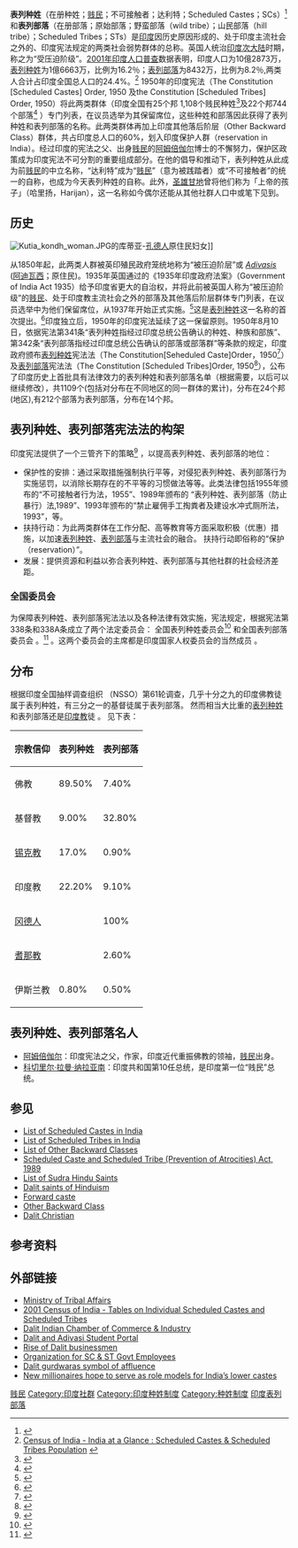 '''表列种姓'''（在册种姓；[[贱民|贱民]]；不可接触者；达利特；Scheduled Castes；SCs）<ref name="List of SC">{{cite web|title=Scheduled Caste Welfare - List of Scheduled Castes|url=http://socialjustice.nic.in/sclist.php|publisher=Ministry of Social Justice and Empowerment|accessdate=16 August 2012|deadurl=yes|archiveurl=https://web.archive.org/web/20120913050030/http://socialjustice.nic.in/sclist.php|archivedate=2012年9月13日}}</ref> 和'''表列部落'''（在册部落；原始部落；野蛮部落（wild tribe）；山民部落（hill tribe）；Scheduled Tribes；STs）是[[印度|印度]]因历史原因形成的、处于印度主流社会之外的、印度宪法规定的两类社会弱势群体的总称。英国人统治[[印度次大陆|印度次大陆]]时期，称之为“受压迫阶级”。[[2001年印度人口普查|2001年印度人口普查]]数据表明，印度人口为10億2873万，[[表列种姓|表列种姓]]为1億6663万，比例为16.2％；[[表列部落|表列部落]]为8432万，比例为8.2％,两类人合计占印度全国总人口的24.4%。<ref>[http://www.censusindia.gov.in/Census_Data_2001/India_at_Glance/scst.aspx Census of India - India at a Glance : Scheduled Castes & Scheduled Tribes Population] {{Wayback|url=http://www.censusindia.gov.in/Census_Data_2001/India_at_Glance/scst.aspx |date=20081118150630 }}<!-- Bot generated title --></ref> 
1950年的印度宪法（The Constitution [Scheduled Castes] Order, 1950 及the Constitution [Scheduled Tribes] Order, 1950）将此两类群体（印度全国有25个邦 1,108个贱民种姓<ref>{{Cite web |url=http://lawmin.nic.in/ld/subord/rule3a.htm |title=Text of the ''Constitution (Scheduled Castes) Order, 1950'', as amended |access-date=2013-07-21 |archive-date=2009-06-19 |archive-url=https://web.archive.org/web/20090619082941/http://lawmin.nic.in/ld/subord/rule3a.htm |dead-url=no }}</ref>及22个邦744个部落<ref>{{Cite web |url=http://lawmin.nic.in/ld/subord/rule9a.htm |title=Text of the ''Constitution (Scheduled Tribes) Order, 1950'', as amended |access-date=2013-07-21 |archive-date=2017-09-20 |archive-url=https://web.archive.org/web/20170920212634/http://lawmin.nic.in/ld/subord/rule9a.htm |dead-url=no }}</ref>
）专门列表，在议员选举为其保留席位，这些种姓和部落因此获得了表列种姓和表列部落的名称。此两类群体再加上印度其他落后阶层（Other Backward Class）群体，共占印度总人口的60%，划入印度保护人群（reservation in India）。经过印度的宪法之父、出身[[贱民|贱民]]的[[阿姆倍伽尔|阿姆倍伽尔]]博士的不懈努力，保护区政策成为印度宪法不可分割的重要组成部分。在他的倡导和推动下，表列种姓从此成为前[[贱民|贱民]]的中立名称，“达利特”成为“[[贱民|贱民]]”（意为被践踏者）或“不可接触者”的统一的自称，也成为今天表列种姓的自称。此外，[[圣雄甘地|圣雄甘地]]曾将他们称为「上帝的孩子」（哈里扬，Harijan），这一名称如今偶尔还能从其他社群人口中或笔下见到。

== 历史 ==
[[File:Kutia_kondh_woman.JPG|thumb]]的库蒂亚-[[孔德人|孔德人]]原住民妇女]]

从1850年起，此两类人群被英印殖民政府笼统地称为“被压迫阶层”或 [[Adivasi|''Adivasis'']] ([[阿迪瓦西|阿迪瓦西]]；原住民)。1935年英国通过的《1935年印度政府法案》（Government of India Act 1935）给予印度省更大的自治权，并将此前被英国人称为“被压迫阶级”的[[贱民|贱民]]、处于印度教主流社会之外的部落及其他落后阶层群体专门列表，在议员选举中为他们保留席位，从1937年开始正式实施。<ref>{{cite web|title=The Government of India Act of 1935|url=http://www.ambedkar.org/News/reservationinindia.pdf|access-date=2013-07-21|archive-date=2021-02-10|archive-url=https://web.archive.org/web/20210210225501/http://www.ambedkar.org/News/reservationinindia.pdf|dead-url=no}}</ref>这是[[表列种姓|表列种姓]]这一名称的首次提出。<ref>{{cite web|title=Scheduled Communities:  A social Development profile of  SC/ST's (Bihar, Jharkhand & W.B)|url=http://planningcommission.nic.in/reports/sereport/ser/stdy_scmnty.pdf|access-date=2013-07-21|archive-date=2019-10-20|archive-url=https://web.archive.org/web/20191020195415/http://planningcommission.nic.in/reports/sereport/ser/stdy_scmnty.pdf|dead-url=no}}</ref>印度独立后，1950年的印度宪法延续了这一保留原则。1950年8月10日，依据宪法第341条“表列种姓指经过印度总统公告确认的种姓、种族和部族”、第342条“表列部落指经过印度总统公告确认的部落或部落群”等条款的规定，印度政府颁布[[表列种姓|表列种姓]]宪法法（The Constitution[Seheduled Caste]Order，1950<ref>{{Cite web |url=http://lawmin.nic.in/ld/subord/rule3a.htm |title=THE CONSTITUTION (SCHEDULED CASTES) ORDER, 1958]1<!-- Bot generated title --> |access-date=2013-07-21 |archive-date=2009-06-19 |archive-url=https://web.archive.org/web/20090619082941/http://lawmin.nic.in/ld/subord/rule3a.htm |dead-url=no }}</ref>）及[[表列部落|表列部落]]宪法法（The Constitution [Scheduled Tribes]Order, 1950<ref>{{Cite web |url=http://lawmin.nic.in/ld/subord/rule9a.htm |title=1THE CONSTITUTION (SCHEDULED TRIBES)<!-- Bot generated title --> |access-date=2013-07-21 |archive-date=2017-09-20 |archive-url=https://web.archive.org/web/20170920212634/http://lawmin.nic.in/ld/subord/rule9a.htm |dead-url=no }}</ref>），公布了印度历史上首批具有法律效力的表列种姓和表列部落名单（根据需要，以后可以继续修改），共1109个(包括对分布在不同地区的同一群体的累计)，分布在24个邦(地区),有212个部落为表列部落，分布在14个邦。

==表列种姓、表列部落宪法法的构架==
印度宪法提供了一个三管齐下的策略<ref>{{cite web |url=http://nhrc.nic.in/Publications/reportKBSaxena.pdf |title=存档副本 |accessdate=2008-02-03 |deadurl=yes |archiveurl=https://web.archive.org/web/20070508052156/http://nhrc.nic.in/Publications/reportKBSaxena.pdf |archivedate=2007-05-08 }}</ref> ，以提高表列种姓、表列部落的地位：

*保护性的安排：通过采取措施强制执行平等，对侵犯表列种姓、表列部落行为实施惩罚，以消除长期存在的不平等的习惯做法等等。此类法律包括1955年颁布的“不可接触者行为法，1955”、1989年颁布的 “表列种姓、表列部落（防止暴行）法,1989”、1993年颁布的“禁止雇佣手工掏粪者及建设水冲式厕所法，1993”，等。
*扶持行动：为此两类群体在工作分配、高等教育等方面采取积极（优惠）措施，以加速[[表列种姓|表列种姓]]、[[表列部落|表列部落]]与主流社会的融合。 扶持行动即俗称的“保护（reservation）”。
*发展：提供资源和利益以弥合表列种姓、表列部落与其他社群的社会经济差距。

===全国委员会===
为保障表列种姓、表列部落宪法法以及各种法律有效实施，宪法规定，根据宪法第338条和338A条成立了两个法定委员会： 全国表列种姓委员会<ref>{{cite web |title=National Commission for Schedule Castes |url=http://www.indiaenvironmentportal.org.in/organisation/national-commission-schedule-castes |access-date=2013-07-21 |archive-date=2013-08-31 |archive-url=https://web.archive.org/web/20130831022327/http://www.indiaenvironmentportal.org.in/organisation/national-commission-schedule-castes |dead-url=no }}</ref> 和全国表列部落委员会 。<ref>{{cite web |title=THE CONSTITUTION (EIGHTY-NINTH AMENDMENT) ACT, 2003 |url=http://indiacode.nic.in/coiweb/amend/amend89.htm |access-date=2013-07-21 |archive-date=2008-09-15 |archive-url=https://web.archive.org/web/20080915093253/http://indiacode.nic.in/coiweb/amend/amend89.htm |dead-url=no }}</ref> 。这两个委员会的主席都是印度国家人权委员会的当然成员 。

==分布==
根据印度全国抽样调查组织 （NSSO）第61轮调查，几乎十分之九的印度佛教徒属于表列种姓，有三分之一的基督徒属于表列部落。 然而相当大比重的[[表列种姓|表列种姓]]和表列部落还是[[印度教|印度教]]徒 。
见下表：
{| class="wikitable"
|-
! 宗教信仰 || 表列种姓 || 表列部落
|-
|佛教|| 89.50% || 7.40%
|-
|基督教 || 9.00% || 32.80%
|-
| [[锡克教|锡克教]] || 17.0% || 0.90%
|-
| 印度教|| 22.20% || 9.10%
|-
| [[冈德人|冈德人]]||  || 100%
|-
| [[耆那教|耆那教]] ||  || 2.60%
|-
| 伊斯兰教 || 0.80% || 0.50%
|}

==表列种姓、表列部落名人==
* [[阿姆倍伽尔|阿姆倍伽尔]]：印度宪法之父，作家，印度近代重振佛教的领袖，[[贱民|贱民]]出身。
* [[科切里尔·拉曼·纳拉亚南|科切里尔·拉曼·纳拉亚南]]：印度共和国第10任总统，是印度第一位“贱民”总统。

==参见==
* [[List_of_Scheduled_Castes_in_India|List of Scheduled Castes in India]]
* [[List_of_Scheduled_Tribes_in_India|List of Scheduled Tribes in India]]
* [[List_of_Other_Backward_Classes|List of Other Backward Classes]]
* [[Scheduled_Caste_and_Scheduled_Tribe_(Prevention_of_Atrocities)_Act,_1989|Scheduled Caste and Scheduled Tribe (Prevention of Atrocities) Act, 1989]]
* [[List_of_Sudra_Hindu_Saints|List of Sudra Hindu Saints]]
* [[Dalit_saints_of_Hinduism|Dalit saints of Hinduism]]
* [[Forward_caste|Forward caste]]
* [[Other_Backward_Class|Other Backward Class]]
* [[Dalit_Christian|Dalit Christian]]

==参考资料==
{{reflist}}

==外部链接==
* [http://www.tribal.nic.in Ministry of Tribal Affairs] {{Wayback|url=http://www.tribal.nic.in/ |date=20210514025922 }}
* [https://web.archive.org/web/20100605042409/http://censusindia.gov.in/Tables_Published/SCST/scst_main.html 2001 Census of India -  Tables on Individual Scheduled Castes and Scheduled Tribes]
* [http://www.dicci.org/index.html Dalit Indian Chamber of Commerce & Industry] {{Wayback|url=http://www.dicci.org/index.html |date=20161030112619 }}
* [http://www.scststudents.org Dalit and Adivasi Student Portal] {{Wayback|url=http://www.scststudents.org/ |date=20180809174915 }}
* [http://ibnlive.in.com/news/dalit-becomes-entrepreneur-without-use-of-quotas/189929-3.html Rise of Dalit businessmen] {{Wayback|url=http://ibnlive.in.com/news/dalit-becomes-entrepreneur-without-use-of-quotas/189929-3.html |date=20120827145448 }}
* [http://www.ajjaks.com/ Organization for SC & ST Govt Employees] {{Wayback|url=http://www.ajjaks.com/ |date=20170630051443 }}
* [http://articles.timesofindia.indiatimes.com/2009-05-28/india/28176658_1_nri-dalits-buta-mandi-religious-structure/ Dalit gurdwaras symbol of affluence] {{Wayback|url=http://articles.timesofindia.indiatimes.com/2009-05-28/india/28176658_1_nri-dalits-buta-mandi-religious-structure/ |date=20130511223723 }}
* [http://articles.washingtonpost.com/2011-04-14/world/35230787_1_dalit-indian-chamber-ashok-khade-dalit-panther New millionaires hope to serve as role models for India’s lower castes] {{Wayback|url=http://articles.washingtonpost.com/2011-04-14/world/35230787_1_dalit-indian-chamber-ashok-khade-dalit-panther |date=20130728085813 }}

[[Category:贱民|]]
[[Category:印度社群|Category:印度社群]]
[[Category:印度种姓制度|Category:印度种姓制度]]
[[Category:种姓制度|Category:种姓制度]]
[[Category:印度表列部落|]]
